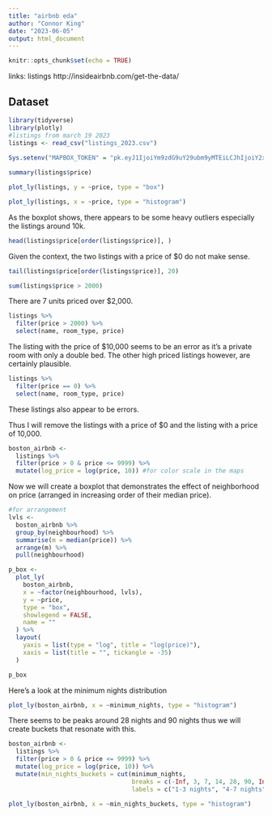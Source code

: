 ```yaml
---
title: "airbnb eda"
author: "Connor King"
date: "2023-06-05"
output: html_document
---
```


```r
knitr::opts_chunk$set(echo = TRUE)
```

links:
listings http://insideairbnb.com/get-the-data/

## Dataset

```r
library(tidyverse)
library(plotly)
#listings from march 19 2023
listings <- read_csv("listings_2023.csv")
  
Sys.setenv("MAPBOX_TOKEN" = "pk.eyJ1IjoiYm9zdG9uY29ubm9yMTEiLCJhIjoiY2xncXIya2VxMGc1cTNmc2I3NjFoY2NkMyJ9.fcKb-W66WPlzv4oOx6ZC4A")
```

```r
summary(listings$price)
```
```r
plot_ly(listings, y = ~price, type = "box")
```

```r
plot_ly(listings, x = ~price, type = "histogram")
```

As the boxplot shows, there appears to be some heavy outliers especially the listings around 10k.


```r
head(listings$price[order(listings$price)], )
```

Given the context, the two listings with a price of $0 do not make sense.

```r
tail(listings$price[order(listings$price)], 20)
```
```r
sum(listings$price > 2000)

```

There are 7 units priced over $2,000.

```r
listings %>% 
  filter(price > 2000) %>% 
  select(name, room_type, price)

```

The listing with the price of $10,000 seems to be an error as it's a private room with only a double bed. The other high priced listings however, are certainly plausible.

```r
listings %>% 
  filter(price == 0) %>% 
  select(name, room_type, price)
```

These listings also appear to be errors.

Thus I will remove the listings with a price of $0 and the listing with a price of 10,000.

```r
boston_airbnb <-
  listings %>% 
  filter(price > 0 & price <= 9999) %>% 
  mutate(log_price = log(price, 10)) #for color scale in the maps
```

Now we will create a boxplot that demonstrates the effect of neighborhood on price (arranged in increasing order of their median price).

```r
#for arrangement
lvls <- 
  boston_airbnb %>% 
  group_by(neighbourhood) %>% 
  summarise(m = median(price)) %>% 
  arrange(m) %>% 
  pull(neighbourhood)

p_box <-
  plot_ly(
    boston_airbnb,
    x = ~factor(neighbourhood, lvls),
    y = ~price,
    type = "box",
    showlegend = FALSE,
    name = ""
  ) %>% 
  layout(
    yaxis = list(type = "log", title = "log(price)"),
    xaxis = list(title = "", tickangle = -35)
  )

p_box
```

Here's a look at the minimum nights distribution

```r
plot_ly(boston_airbnb, x = ~minimum_nights, type = "histogram")
```

There seems to be peaks around 28 nights and 90 nights thus we will create buckets that resonate with this. 

```r
boston_airbnb <-
  listings %>% 
  filter(price > 0 & price <= 9999) %>% 
  mutate(log_price = log(price, 10)) %>% 
  mutate(min_nights_buckets = cut(minimum_nights,
                                  breaks = c(-Inf, 3, 7, 14, 28, 90, Inf),
                                  labels = c("1-3 nights", "4-7 nights", "8-14 nights", "15-28 nights", "29-90 nights", "90+ nights")))

plot_ly(boston_airbnb, x = ~min_nights_buckets, type = "histogram")
```

